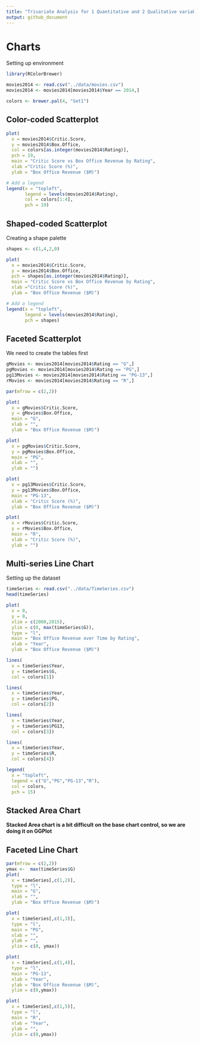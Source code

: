 ```yaml
---
title: "Trivariate Analysis for 1 Quantitative and 2 Qualitative variables"
output: github_document
---
```


# Charts

Setting up environment

```r
library(RColorBrewer)

movies2014 <- read.csv("../data/movies.csv")
movies2014 <- movies2014[movies2014$Year == 2014,]

colors <- brewer.pal(4, "Set1")

```


## Color-coded Scatterplot

```r
plot(
  x = movies2014$Critic.Score,
  y = movies2014$Box.Office,
  col = colors[as.integer(movies2014$Rating)],
  pch = 19,
  main = "Critic Score vs Box Office Revenue by Rating",
  xlab ="Critic Score (%)",
  ylab = "Box Office Revenue ($M)")

# Add a legend
legend(x = "topleft",
       legend = levels(movies2014$Rating),
       col = colors[1:4],
       pch = 19)

```

## Shaped-coded Scatterplot

Creating a shape palette

```r
shapes <- c(1,4,2,0)
```


```r
plot(
  x = movies2014$Critic.Score,
  y = movies2014$Box.Office,
  pch = shapes[as.integer(movies2014$Rating)],
  main = "Critic Score vs Box Office Revenue by Rating",
  xlab ="Critic Score (%)",
  ylab = "Box Office Revenue ($M)")

# Add a legend
legend(x = "topleft",
       legend = levels(movies2014$Rating),
       pch = shapes)
```


## Faceted Scatterplot

We need to create the tables first

```r
gMovies <- movies2014[movies2014$Rating == "G",]
pgMovies <- movies2014[movies2014$Rating == "PG",]
pg13Movies <- movies2014[movies2014$Rating == "PG-13",]
rMovies <- movies2014[movies2014$Rating == "R",]
```

```r
par(mfrow = c(2,2))

plot(
  x = gMovies$Critic.Score,
  y = gMovies$Box.Office,
  main = "G",
  xlab = "",
  ylab = "Box Office Revenue ($M)")

plot(
  x = pgMovies$Critic.Score,
  y = pgMovies$Box.Office,
  main = "PG",
  xlab = "",
  ylab = "")

plot(
  x = pg13Movies$Critic.Score,
  y = pg13Movies$Box.Office,
  main = "PG-13",
  xlab = "Critic Score (%)",
  ylab = "Box Office Revenue ($M)")

plot(
  x = rMovies$Critic.Score,
  y = rMovies$Box.Office,
  main = "R",
  xlab = "Critic Score (%)",
  ylab = "")
```


## Multi-series Line Chart

Setting up the dataset
```r
timeSeries <- read.csv("../data/TimeSeries.csv")
head(timeSeries)
```


```r
plot(
  x = 0,
  y = 0,
  xlim = c(2000,2015),
  ylim = c(0, max(timeSeries$G)),
  type = "l",
  main = "Box Office Revenue over Time by Rating",
  xlab = "Year",
  ylab = "Box Office Revenue ($M)")

lines(
  x = timeSeries$Year,
  y = timeSeries$G,
  col = colors[1])

lines(
  x = timeSeries$Year,
  y = timeSeries$PG,
  col = colors[2])

lines(
  x = timeSeries$Year,
  y = timeSeries$PG13,
  col = colors[3])

lines(
  x = timeSeries$Year,
  y = timeSeries$R,
  col = colors[4])

legend(
  x = "topleft",
  legend = c("G","PG","PG-13","R"),
  col = colors,
  pch = 15)
```

## Stacked Area Chart

**Stacked Area chart is a bit difficult on the base chart control, so we are doing it on GGPlot**

## Faceted Line Chart

```r
par(mfrow = c(2,2))
ymax <-  max(timeSeries$G)
plot(
  x = timeSeries[,c(1,2)],
  type = "l",
  main = "G",
  xlab = "",
  ylab = "Box Office Revenue ($M)")

plot(
  x = timeSeries[,c(1,3)],
  type = "l",
  main = "PG",
  xlab = "",
  ylab = "",
  ylim = c(0, ymax))

plot(
  x = timeSeries[,c(1,4)],
  type = "l",
  main = "PG-13",
  xlab = "Year",
  ylab = "Box Office Revenue ($M)",
  ylim = c(0,ymax))

plot(
  x = timeSeries[,c(1,5)],
  type = "l",
  main = "R",
  xlab = "Year",
  ylab = "",
  ylim = c(0,ymax))


```

